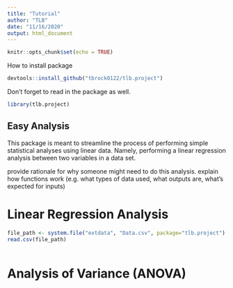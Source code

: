 ```yaml
---
title: "Tutorial"
author: "TLB"
date: "11/16/2020"
output: html_document
---
```


```r
knitr::opts_chunk$set(echo = TRUE)
```

How to install package

``` r
devtools::install_github("tbrock0122/tlb.project")
```

Don't forget to read in the package as well.

```r
library(tlb.project)
```

## Easy Analysis

This package is meant to streamline the process of performing simple statistical analyses using linear data. Namely, performing a linear regression analysis between two variables in a data set.

provide rationale for why someone might need to do this analysis. explain how functions work (e.g. what types of data used, what outputs are, what's expected for inputs)

# Linear Regression Analysis

```r
file_path <- system.file("extdata", "Data.csv", package="tlb.project")
read.csv(file_path)

```



```r

```
# Analysis of Variance (ANOVA)